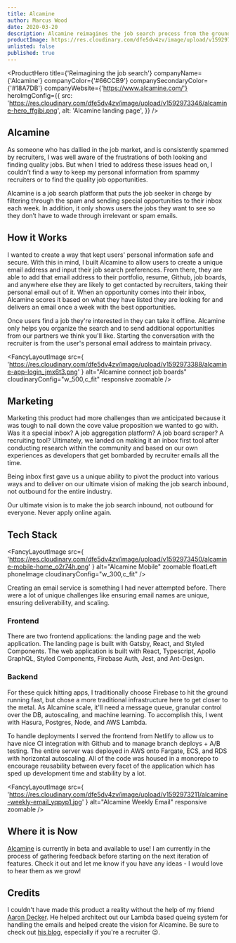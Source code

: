 ```yaml
---
title: Alcamine
author: Marcus Wood
date: 2020-03-20
description: Alcamine reimagines the job search process from the ground up using a special inbox to filter inbound opportunities from job boards, portfolios, and other parts of the web.
productImage: https://res.cloudinary.com/dfe5dv4zv/image/upload/v1592973346/alcamine-hero_ffgibi.png
unlisted: false
published: true
---
```


<ProductHero
  title={'Reimagining the job search'}
  companyName={'Alcamine'}
  companyColor={'#66CCB9'}
  companySecondaryColor={'#18A7DB'}
  companyWebsite={'https://www.alcamine.com/'}
  heroImgConfig={{
    src:
      'https://res.cloudinary.com/dfe5dv4zv/image/upload/v1592973346/alcamine-hero_ffgibi.png',
    alt: 'Alcamine landing page',
  }}
/>

<Section smallPadding>

## Alcamine

As someone who has dallied in the job market, and is consistently spammed by recruiters, I was well aware of the frustrations of both looking and finding quality jobs. But when I tried to address these issues head on, I couldn’t find a way to keep my personal information from spammy recruiters or to find the quality job opportunities.

 Alcamine is a job search platform that puts the job seeker in charge by filtering through the spam and sending special opportunities to their inbox each week. In addition, it only shows users the jobs they want to see so they don’t have to wade through irrelevant or spam emails.

</Section>

<FancyAlcamineGraphic />

<Section smallPadding>

## How it Works

I wanted to create a way that kept users' personal information safe and secure. With this in mind, I built Alcamine to allow users to create a unique email address and input their job search preferences. From there, they are able to add that email address to their portfolio, resume, Github, job boards, and anywhere else they are likely to get contacted by recruiters, taking their personal email out of it. When an opportunity comes into their inbox, Alcamine scores it based on what they have listed they are looking for and delivers an email once a week with the best opportunities.

Once users find a job they're interested in they can take it offline. Alcamine only helps you organize the search and to send additional opportunities from our partners we think you'll like. Starting the conversation with the recruiter is from the user's personal email address to maintain privacy.

</Section>

<Section secondaryBackground style={{textAlign: 'center'}}>

<FancyLayoutImage
  src={
    'https://res.cloudinary.com/dfe5dv4zv/image/upload/v1592973388/alcamine-app-login_jmx6t3.png'
  }
  alt="Alcamine connect job boards"
  cloudinaryConfig="w_500,c_fit"
  responsive
  zoomable
/>

</Section>

<Section >

## Marketing

Marketing this product had more challenges than we anticipated because it was tough to nail down the cove value proposition we wanted to go with. Was it a special inbox? A job aggregation platform? A job board scraper? A recruiting tool? Ultimately, we landed on making it an inbox first tool after conducting research within the community and based on our own experiences as developers that get bombarded by recruiter emails all the time.

Being inbox first gave us a unique ability to pivot the product into various ways and to deliver on our ultimate vision of making the job search inbound, not outbound for the entire industry.

<FancyTile>
Our ultimate vision is to make the job search inbound, not outbound for everyone. Never apply online again.
</FancyTile>

</Section>

<Section>

## Tech Stack

<FancyLayoutImage
  src={
    'https://res.cloudinary.com/dfe5dv4zv/image/upload/v1592973450/alcamine-mobile-home_o2r74h.png'
  }
  alt="Alcamine Mobile"
  zoomable
  floatLeft
  phoneImage
  cloudinaryConfig="w_300,c_fit"
/>

Creating an email service is something I had never attempted before. There were a lot of unique challenges like ensuring email names are unique, ensuring deliverability, and scaling.

### Frontend

There are two frontend applications: the landing page and the web application. The landing page is built with Gatsby, React, and Styled Components. The web application is built with React, Typescript, Apollo GraphQL, Styled Components, Firebase Auth, Jest, and Ant-Design.

### Backend

For these quick hitting apps, I traditionally choose Firebase to hit the ground running fast, but chose a more traditional infrastructure here to get closer to the metal. As Alcamine scale, it'll need a message queue, granular control over the DB, autoscaling, and machine learning. To accomplish this, I went with Hasura, Postgres, Node, and AWS Lambda.

To handle deployments I served the frontend from Netlify to allow us to have nice CI integration with Github and to manage branch deploys + A/B testing. The entire server was deployed in AWS onto Fargate, ECS, and RDS with horizontal autoscaling. All of the code was housed in a monorepo to encourage reusability between every facet of the application which has sped up development time and stability by a lot.

</Section>

<Section smallPadding secondaryBackground>

<FancyLayoutImage
  src={
    'https://res.cloudinary.com/dfe5dv4zv/image/upload/v1592973211/alcamine-weekly-email_yqpyp1.jpg'
  }
  alt="Alcamine Weekly Email"
  responsive
  zoomable
/>

</Section>

<Section>

## Where it is Now

[Alcamine](https://www.alcamine.com/') is currently in beta and available to use! I am currently in the process of gathering feedback before starting on the next iteration of features. Check it out and let me know if you have any ideas - I would love to hear them as we grow!

</Section>

<Section>

## Credits

I couldn't have made this product a reality without the help of my friend [Aaron Decker](https://www.ard.ninja/). He helped architect out our Lambda based queing system for handling the emails and helped create the vision for Alcamine. Be sure to check out [his blog](https://www.iteachrecruiters.com/), especially if you're a recruiter 😉.

</Section>
